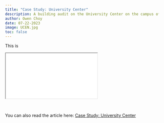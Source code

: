 ```yaml
---
title: "Case Study: University Center"
description: A building audit on the University Center on the campus of UC Santa Barbara.
author: Owen Choy
date: 07-22-2023
image: UCEN.jpg
toc: false
---
```


This is

<div class="resize">
<iframe src="University Center Building Audit.pdf" class="iframe-style"></iframe>
</div>

<br>

You can also read the article here: [Case Study: University Center](https://doi.org/10.21973/N3DW9D)

